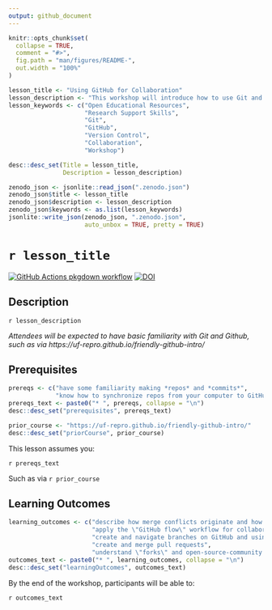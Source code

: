 ```yaml
---
output: github_document
---
```


<!-- README.md is generated from README.Rmd. Please edit that file -->

```r
knitr::opts_chunk$set(
  collapse = TRUE,
  comment = "#>",
  fig.path = "man/figures/README-",
  out.width = "100%"
)
```

```r

lesson_title <- "Using GitHub for Collaboration"
lesson_description <- "This workshop will introduce how to use Git and GitHub as a platform for collaboration. Attendees will learn the essentials of Git branches, merge conflicts and how to resolve them, and the GitHub Flow workflow practice for collaboration."
lesson_keywords <- c("Open Educational Resources",
                     "Research Support Skills",
                     "Git",
                     "GitHub",
                     "Version Control",
                     "Collaboration", 
                     "Workshop")

desc::desc_set(Title = lesson_title, 
               Description = lesson_description)

zenodo_json <- jsonlite::read_json(".zenodo.json")
zenodo_json$title <- lesson_title
zenodo_json$description <- lesson_description
zenodo_json$keywords <- as.list(lesson_keywords)
jsonlite::write_json(zenodo_json, ".zenodo.json", 
                     auto_unbox = TRUE, pretty = TRUE)
```

# `r lesson_title`

<!-- badges: start -->
[![GitHub Actions pkgdown workflow](https://github.com/uf-repro/github-for-collaboration/workflows/pkgdown/badge.svg)](https://github.com/uf-repro/github-for-collaboration/actions?query=workflow%3Apkgdown)
[![DOI](https://zenodo.org/badge/DOI/10.5281/zenodo.4029660.svg)](https://doi.org/10.5281/zenodo.4029660)

<!-- badges: end -->

## Description

`r lesson_description`

*Attendees will be expected to have basic familiarity with Git and Github, such as via https://uf-repro.github.io/friendly-github-intro/*

## Prerequisites
```r
prereqs <- c("have some familiarity making *repos* and *commits*", 
             "know how to synchronize repos from your computer to GitHub")
prereqs_text <- paste0("* ", prereqs, collapse = "\n")
desc::desc_set("prerequisites", prereqs_text)

prior_course <- "https://uf-repro.github.io/friendly-github-intro/"
desc::desc_set("priorCourse", prior_course)
```

This lesson assumes you:

`r prereqs_text`

Such as via `r prior_course`

## Learning Outcomes

```r
learning_outcomes <- c("describe how merge conflicts originate and how to resolve them", 
                       "apply the \"GitHub flow\" workflow for collaborating", 
                       "create and navigate branches on GitHub and using GitHub Desktop", 
                       "create and merge pull requests", 
                       "understand \"forks\" and open-source-community development on GitHub")
outcomes_text <- paste0("* ", learning_outcomes, collapse = "\n")
desc::desc_set("learningOutcomes", outcomes_text)
```

By the end of the workshop, participants will be able to:

`r outcomes_text`

